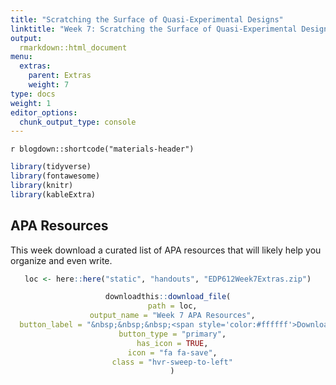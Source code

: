 ```yaml
---
title: "Scratching the Surface of Quasi-Experimental Designs"
linktitle: "Week 7: Scratching the Surface of Quasi-Experimental Designs"
output:
  rmarkdown::html_document
menu:
  extras:
    parent: Extras
    weight: 7
type: docs
weight: 1
editor_options: 
  chunk_output_type: console
---
```


`r blogdown::shortcode("materials-header")`

```r
library(tidyverse)
library(fontawesome)
library(knitr)
library(kableExtra)
```

## APA Resources

This week download a curated list of APA resources that will likely help you organize and even write.

<center>
```r
loc <- here::here("static", "handouts", "EDP612Week7Extras.zip")

downloadthis::download_file(
  path = loc,
  output_name = "Week 7 APA Resources",
  button_label = "&nbsp;&nbsp;&nbsp;<span style='color:#ffffff'>Download</span>",
  button_type = "primary",
  has_icon = TRUE,
  icon = "fa fa-save",
  class = "hvr-sweep-to-left"
  )
```
</center>
